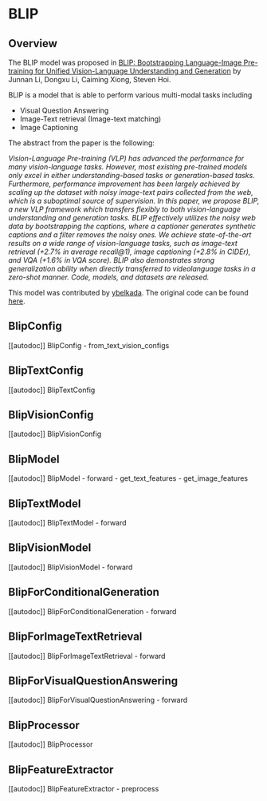 <!--Copyright 2022 The HuggingFace Team. All rights reserved.

Licensed under the Apache License, Version 2.0 (the "License"); you may not use this file except in compliance with
the License. You may obtain a copy of the License at

http://www.apache.org/licenses/LICENSE-2.0

Unless required by applicable law or agreed to in writing, software distributed under the License is distributed on
an "AS IS" BASIS, WITHOUT WARRANTIES OR CONDITIONS OF ANY KIND, either express or implied. See the License for the
specific language governing permissions and limitations under the License.
-->

# BLIP

## Overview

The BLIP model was proposed in [BLIP: Bootstrapping Language-Image Pre-training for Unified Vision-Language Understanding and Generation](https://arxiv.org/abs/2201.12086) by Junnan Li, Dongxu Li, Caiming Xiong, Steven Hoi.

BLIP is a model that is able to perform various multi-modal tasks including
- Visual Question Answering 
- Image-Text retrieval (Image-text matching)
- Image Captioning

The abstract from the paper is the following:

*Vision-Language Pre-training (VLP) has advanced the performance for many vision-language tasks. 
However, most existing pre-trained models only excel in either understanding-based tasks or generation-based tasks. Furthermore, performance improvement has been largely achieved by scaling up the dataset with noisy image-text pairs collected from the web, which is a suboptimal source of supervision. In this paper, we propose BLIP, a new VLP framework which transfers flexibly to both vision-language understanding and generation tasks. BLIP effectively utilizes the noisy web data by bootstrapping the captions, where a captioner generates synthetic captions and a filter removes the noisy ones. We achieve state-of-the-art results on a wide range of vision-language tasks, such as image-text retrieval (+2.7% in average recall@1), image captioning (+2.8% in CIDEr), and VQA (+1.6% in VQA score). BLIP also demonstrates strong generalization ability when directly transferred to videolanguage tasks in a zero-shot manner. Code, models, and datasets are released.*

This model was contributed by [ybelkada](https://huggingface.co/ybelkada).
The original code can be found [here](https://github.com/salesforce/BLIP).


## BlipConfig

[[autodoc]] BlipConfig
    - from_text_vision_configs

## BlipTextConfig

[[autodoc]] BlipTextConfig

## BlipVisionConfig

[[autodoc]] BlipVisionConfig

## BlipModel

[[autodoc]] BlipModel
    - forward
    - get_text_features
    - get_image_features

## BlipTextModel

[[autodoc]] BlipTextModel
    - forward


## BlipVisionModel

[[autodoc]] BlipVisionModel
    - forward


## BlipForConditionalGeneration

[[autodoc]] BlipForConditionalGeneration
    - forward


## BlipForImageTextRetrieval

[[autodoc]] BlipForImageTextRetrieval
    - forward


## BlipForVisualQuestionAnswering

[[autodoc]] BlipForVisualQuestionAnswering
    - forward


## BlipProcessor

[[autodoc]] BlipProcessor


## BlipFeatureExtractor

[[autodoc]] BlipFeatureExtractor
    - preprocess